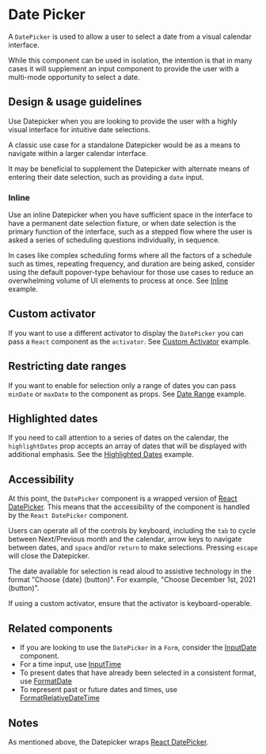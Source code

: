 
<Meta title="Components/Selections/DatePicker" />

# Date Picker

A `DatePicker` is used to allow a user to select a date from a visual calendar
interface.

While this component can be used in isolation, the intention is that in many
cases it will supplement an input component to provide the user with a
multi-mode opportunity to select a date.

## Design & usage guidelines

Use Datepicker when you are looking to provide the user with a highly visual
interface for intuitive date selections.

A classic use case for a standalone Datepicker would be as a means to navigate
within a larger calendar interface.

It may be beneficial to supplement the Datepicker with alternate means of
entering their date selection, such as providing a `date` input.

### Inline

Use an inline Datepicker when you have sufficient space in the interface to have
a permanent date selection fixture, or when date selection is the primary
function of the interface, such as a stepped flow where the user is asked a
series of scheduling questions individually, in sequence.

In cases like complex scheduling forms where all the factors of a schedule such
as times, repeating frequency, and duration are being asked, consider using the
default popover-type behaviour for those use cases to reduce an overwhelming
volume of UI elements to process at once. See
[Inline](../?path=/story/components-selections-datepicker-web--inline) example.

## Custom activator

If you want to use a different activator to display the `DatePicker` you can
pass a `React` component as the `activator`. See
[Custom Activator](../?path=/story/components-selections-datepicker-web--custom-activator)
example.

## Restricting date ranges

If you want to enable for selection only a range of dates you can pass `minDate`
or `maxDate` to the component as props. See
[Date Range](../?path=/story/components-selections-datepicker-web--min-date-max-date)
example.

## Highlighted dates

If you need to call attention to a series of dates on the calendar, the
`highlightDates` prop accepts an array of dates that will be displayed with
additional emphasis. See the
[Highlighted Dates](?path=/story/components-selections-datepicker-web--restricted-date-range)
example.

## Accessibility

At this point, the `DatePicker` component is a wrapped version of
[React DatePicker](https://reactdatepicker.com/). This means that the
accessibility of the component is handled by the `React DatePicker` component.

Users can operate all of the controls by keyboard, including the `tab` to cycle
between Next/Previous month and the calendar, arrow keys to navigate between
dates, and `space` and/or `return` to make selections. Pressing `escape` will
close the Datepicker.

The date available for selection is read aloud to assistive technology in the
format "Choose \{date\} (button)". For example, "Choose December 1st, 2021
(button)".

If using a custom activator, ensure that the activator is keyboard-operable.

## Related components

- If you are looking to use the `DatePicker` in a `Form`, consider the
  [InputDate](../?path=/docs/components-forms-and-inputs-inputdate--docs)
  component.
- For a time input, use
  [InputTime](../?path=/docs/components-forms-and-inputs-inputtime--docs)
- To present dates that have already been selected in a consistent format, use
  [FormatDate](../?path=/docs/components-utilities-formatdate--docs)
- To represent past or future dates and times, use
  [FormatRelativeDateTime](../?path=/docs/components-utilities-formatrelativedatetime--docs)

## Notes

As mentioned above, the Datepicker wraps
[React DatePicker](https://reactdatepicker.com/).
